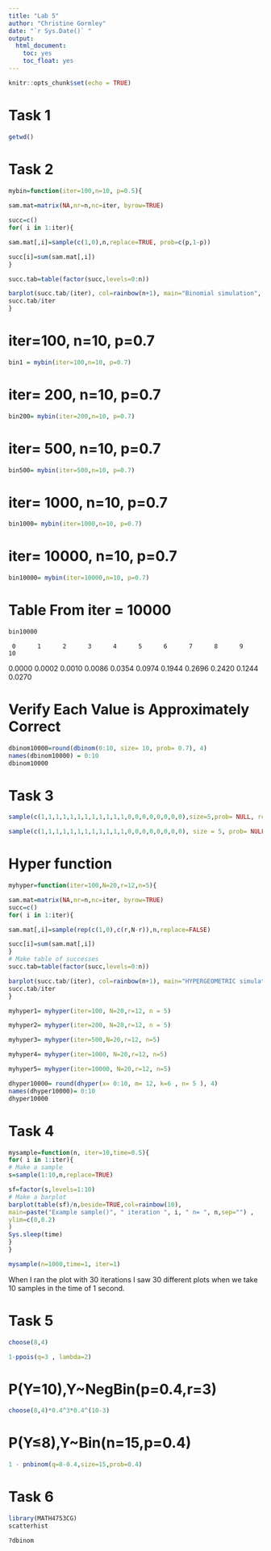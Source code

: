 ---
title: "Lab 5"
author: "Christine Gormley"
date: "`r Sys.Date()` "
output:
  html_document:
    toc: yes 
    toc_float: yes 
---

```{r setup, include=FALSE}
knitr::opts_chunk$set(echo = TRUE)
```

# Task 1 

```{r}
getwd()
```

# Task 2

```{r}
mybin=function(iter=100,n=10, p=0.5){ 
  
sam.mat=matrix(NA,nr=n,nc=iter, byrow=TRUE)

succ=c()
for( i in 1:iter){

sam.mat[,i]=sample(c(1,0),n,replace=TRUE, prob=c(p,1-p))

succ[i]=sum(sam.mat[,i])
}

succ.tab=table(factor(succ,levels=0:n))

barplot(succ.tab/(iter), col=rainbow(n+1), main="Binomial simulation", xlab="Number of successes")
succ.tab/iter
}


```

# iter=100, n=10, p=0.7
```{r}
bin1 = mybin(iter=100,n=10, p=0.7)
```


# iter= 200, n=10, p=0.7
```{r}

bin200= mybin(iter=200,n=10, p=0.7)

```

# iter= 500, n=10, p=0.7
```{r}

bin500= mybin(iter=500,n=10, p=0.7)
```

# iter= 1000, n=10, p=0.7 

```{r}

bin1000= mybin(iter=1000,n=10, p=0.7)
```

# iter= 10000, n=10, p=0.7 
```{r}

bin10000= mybin(iter=10000,n=10, p=0.7)

```


# Table From iter = 10000 

```{r}
bin10000
```

     
     0      1      2      3      4      5      6      7      8      9     10 
0.0000 0.0002 0.0010 0.0086 0.0354 0.0974 0.1944 0.2696 0.2420 0.1244 0.0270 


# Verify Each Value is Approximately Correct 
```{r}
dbinom10000=round(dbinom(0:10, size= 10, prob= 0.7), 4)
names(dbinom10000) = 0:10
dbinom10000
```



# Task 3 

```{r}
sample(c(1,1,1,1,1,1,1,1,1,1,1,1,0,0,0,0,0,0,0,0),size=5,prob= NULL, replace= FALSE)
```
```{r}
sample(c(1,1,1,1,1,1,1,1,1,1,1,1,0,0,0,0,0,0,0,0), size = 5, prob= NULL, replace= TRUE)
```

# Hyper function 
```{r}
myhyper=function(iter=100,N=20,r=12,n=5){

sam.mat=matrix(NA,nr=n,nc=iter, byrow=TRUE)
succ=c()
for( i in 1:iter){

sam.mat[,i]=sample(rep(c(1,0),c(r,N-r)),n,replace=FALSE)

succ[i]=sum(sam.mat[,i])
}
# Make table of successes
succ.tab=table(factor(succ,levels=0:n))

barplot(succ.tab/(iter), col=rainbow(n+1), main="HYPERGEOMETRIC simulation", xlab="Number of successes")
succ.tab/iter
}


```


```{r}
myhyper1= myhyper(iter=100, N=20,r=12, n = 5)
```

```{r}
myhyper2= myhyper(iter=200, N=20,r=12, n = 5)
```

```{r}
myhyper3= myhyper(iter=500,N=20,r=12, n=5)
```

```{r}
myhyper4= myhyper(iter=1000, N=20,r=12, n=5)
```

```{r}
myhyper5= myhyper(iter=10000, N=20,r=12, n=5)
```


```{r}
dhyper10000= round(dhyper(x= 0:10, m= 12, k=6 , n= 5 ), 4) 
names(dhyper10000)= 0:10 
dhyper10000
```

# Task 4 



```{r}
mysample=function(n, iter=10,time=0.5){
for( i in 1:iter){
# Make a sample
s=sample(1:10,n,replace=TRUE)

sf=factor(s,levels=1:10)
# Make a barplot
barplot(table(sf)/n,beside=TRUE,col=rainbow(10), 
main=paste("Example sample()", " iteration ", i, " n= ", n,sep="") ,
ylim=c(0,0.2)
)
Sys.sleep(time)
}
}

mysample(n=1000,time=1, iter=1)
```
When I ran the plot with 30 iterations I saw 30 different plots when we take 10 samples in the time of 1 second. 





# Task 5 

```{r}
choose(8,4)
```

```{r}
1-ppois(q=3 , lambda=2)
```
# P(Y=10),Y~NegBin(p=0.4,r=3) 
```{r}
choose(8,4)*0.4^3*0.4^(10-3)
```
# 	P(Y≤8),Y~Bin(n=15,p=0.4)
```{r}
1 - pnbinom(q=8-0.4,size=15,prob=0.4)
```

# Task 6

```{r}
library(MATH4753CG)
scatterhist
```


```{r}
?dbinom
```

